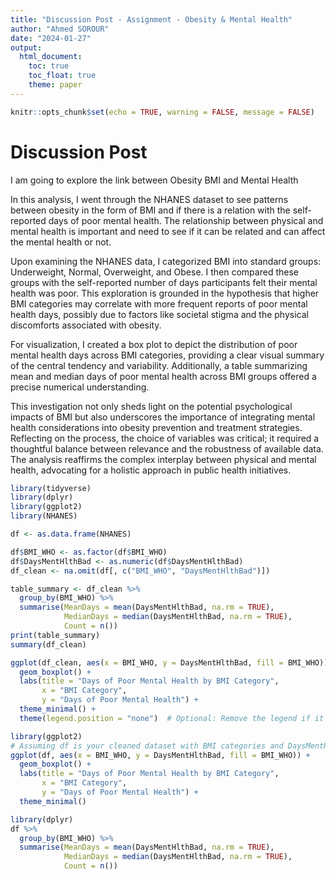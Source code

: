 ```yaml
---
title: "Discussion Post - Assignment - Obesity & Mental Health"
author: "Ahmed SOROUR"
date: "2024-01-27"
output: 
  html_document:
    toc: true
    toc_float: true
    theme: paper
---
```


```r
knitr::opts_chunk$set(echo = TRUE, warning = FALSE, message = FALSE)
```

#  Discussion Post 

I am going to explore the link between Obesity  BMI and Mental Health 

In this analysis, I went through the NHANES dataset to see patterns between obesity in the form of BMI and if there is a relation with the self-reported days of poor mental health.  The relationship  between physical and mental health is important and need to see if it can be related and can affect the mental health or not.  

Upon examining the NHANES data, I categorized BMI into standard groups: Underweight, Normal, Overweight, and Obese. I then compared these groups with the self-reported number of days participants felt their mental health was poor. This exploration is grounded in the hypothesis that higher BMI categories may correlate with more frequent reports of poor mental health days, possibly due to factors like societal stigma and the physical discomforts associated with obesity.

For visualization, I created a box plot to depict the distribution of poor mental health days across BMI categories, providing a clear visual summary of the central tendency and variability. Additionally, a table summarizing mean and median days of poor mental health across BMI groups offered a precise numerical understanding.

This investigation not only sheds light on the potential psychological impacts of BMI but also underscores the importance of integrating mental health considerations into obesity prevention and treatment strategies. Reflecting on the process, the choice of variables was critical; it required a thoughtful balance between relevance and the robustness of available data. The analysis reaffirms the complex interplay between physical and mental health, advocating for a holistic approach in public health initiatives.



```r
library(tidyverse)
library(dplyr)
library(ggplot2)
library(NHANES)

df <- as.data.frame(NHANES)

df$BMI_WHO <- as.factor(df$BMI_WHO)
df$DaysMentHlthBad <- as.numeric(df$DaysMentHlthBad)
df_clean <- na.omit(df[, c("BMI_WHO", "DaysMentHlthBad")])

table_summary <- df_clean %>% 
  group_by(BMI_WHO) %>% 
  summarise(MeanDays = mean(DaysMentHlthBad, na.rm = TRUE),
            MedianDays = median(DaysMentHlthBad, na.rm = TRUE), 
            Count = n())
print(table_summary)
summary(df_clean)

ggplot(df_clean, aes(x = BMI_WHO, y = DaysMentHlthBad, fill = BMI_WHO)) +
  geom_boxplot() +
  labs(title = "Days of Poor Mental Health by BMI Category",
       x = "BMI Category",
       y = "Days of Poor Mental Health") +
  theme_minimal() +
  theme(legend.position = "none")  # Optional: Remove the legend if it's redundant

library(ggplot2)
# Assuming df is your cleaned dataset with BMI categories and DaysMentHlthBad variables
ggplot(df, aes(x = BMI_WHO, y = DaysMentHlthBad, fill = BMI_WHO)) +
  geom_boxplot() +
  labs(title = "Days of Poor Mental Health by BMI Category",
       x = "BMI Category",
       y = "Days of Poor Mental Health") +
  theme_minimal()

library(dplyr)
df %>% 
  group_by(BMI_WHO) %>% 
  summarise(MeanDays = mean(DaysMentHlthBad, na.rm = TRUE),
            MedianDays = median(DaysMentHlthBad, na.rm = TRUE),
            Count = n())


```

